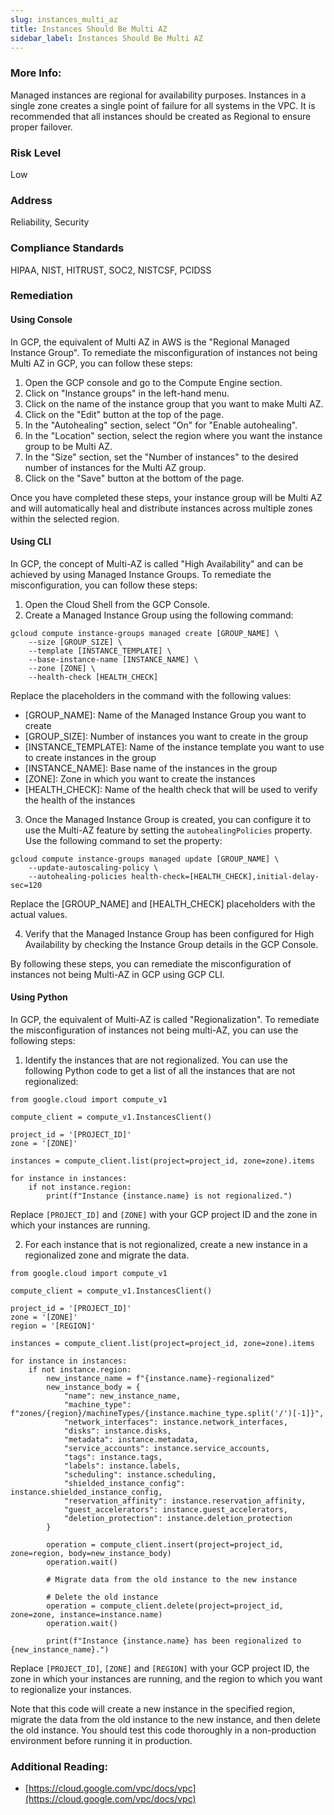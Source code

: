 ```yaml
---
slug: instances_multi_az
title: Instances Should Be Multi AZ
sidebar_label: Instances Should Be Multi AZ
---
```


### More Info:

Managed instances are regional for availability purposes. Instances in a single zone creates a single point of failure for all systems in the VPC. It is recommended that all instances should be created as Regional to ensure proper failover.

### Risk Level

Low

### Address

Reliability, Security

### Compliance Standards

HIPAA, NIST, HITRUST, SOC2, NISTCSF, PCIDSS

### Remediation

#### Using Console

In GCP, the equivalent of Multi AZ in AWS is the "Regional Managed Instance Group". To remediate the misconfiguration of instances not being Multi AZ in GCP, you can follow these steps:

1. Open the GCP console and go to the Compute Engine section.
2. Click on "Instance groups" in the left-hand menu.
3. Click on the name of the instance group that you want to make Multi AZ.
4. Click on the "Edit" button at the top of the page.
5. In the "Autohealing" section, select "On" for "Enable autohealing".
6. In the "Location" section, select the region where you want the instance group to be Multi AZ.
7. In the "Size" section, set the "Number of instances" to the desired number of instances for the Multi AZ group.
8. Click on the "Save" button at the bottom of the page.

Once you have completed these steps, your instance group will be Multi AZ and will automatically heal and distribute instances across multiple zones within the selected region.

#### Using CLI

In GCP, the concept of Multi-AZ is called "High Availability" and can be achieved by using Managed Instance Groups. To remediate the misconfiguration, you can follow these steps:

1. Open the Cloud Shell from the GCP Console.
2. Create a Managed Instance Group using the following command:

```
gcloud compute instance-groups managed create [GROUP_NAME] \
    --size [GROUP_SIZE] \
    --template [INSTANCE_TEMPLATE] \
    --base-instance-name [INSTANCE_NAME] \
    --zone [ZONE] \
    --health-check [HEALTH_CHECK]
```

Replace the placeholders in the command with the following values:
- [GROUP_NAME]: Name of the Managed Instance Group you want to create
- [GROUP_SIZE]: Number of instances you want to create in the group
- [INSTANCE_TEMPLATE]: Name of the instance template you want to use to create instances in the group
- [INSTANCE_NAME]: Base name of the instances in the group
- [ZONE]: Zone in which you want to create the instances
- [HEALTH_CHECK]: Name of the health check that will be used to verify the health of the instances

3. Once the Managed Instance Group is created, you can configure it to use the Multi-AZ feature by setting the `autohealingPolicies` property. Use the following command to set the property:

```
gcloud compute instance-groups managed update [GROUP_NAME] \
    --update-autoscaling-policy \
    --autohealing-policies health-check=[HEALTH_CHECK],initial-delay-sec=120
```

Replace the [GROUP_NAME] and [HEALTH_CHECK] placeholders with the actual values.

4. Verify that the Managed Instance Group has been configured for High Availability by checking the Instance Group details in the GCP Console.

By following these steps, you can remediate the misconfiguration of instances not being Multi-AZ in GCP using GCP CLI.

#### Using Python

In GCP, the equivalent of Multi-AZ is called "Regionalization". To remediate the misconfiguration of instances not being multi-AZ, you can use the following steps:

1. Identify the instances that are not regionalized. You can use the following Python code to get a list of all the instances that are not regionalized:

```
from google.cloud import compute_v1

compute_client = compute_v1.InstancesClient()

project_id = '[PROJECT_ID]'
zone = '[ZONE]'

instances = compute_client.list(project=project_id, zone=zone).items

for instance in instances:
    if not instance.region:
        print(f"Instance {instance.name} is not regionalized.")
```

Replace `[PROJECT_ID]` and `[ZONE]` with your GCP project ID and the zone in which your instances are running.

2. For each instance that is not regionalized, create a new instance in a regionalized zone and migrate the data.

```
from google.cloud import compute_v1

compute_client = compute_v1.InstancesClient()

project_id = '[PROJECT_ID]'
zone = '[ZONE]'
region = '[REGION]'

instances = compute_client.list(project=project_id, zone=zone).items

for instance in instances:
    if not instance.region:
        new_instance_name = f"{instance.name}-regionalized"
        new_instance_body = {
            "name": new_instance_name,
            "machine_type": f"zones/{region}/machineTypes/{instance.machine_type.split('/')[-1]}",
            "network_interfaces": instance.network_interfaces,
            "disks": instance.disks,
            "metadata": instance.metadata,
            "service_accounts": instance.service_accounts,
            "tags": instance.tags,
            "labels": instance.labels,
            "scheduling": instance.scheduling,
            "shielded_instance_config": instance.shielded_instance_config,
            "reservation_affinity": instance.reservation_affinity,
            "guest_accelerators": instance.guest_accelerators,
            "deletion_protection": instance.deletion_protection
        }

        operation = compute_client.insert(project=project_id, zone=region, body=new_instance_body)
        operation.wait()

        # Migrate data from the old instance to the new instance

        # Delete the old instance
        operation = compute_client.delete(project=project_id, zone=zone, instance=instance.name)
        operation.wait()

        print(f"Instance {instance.name} has been regionalized to {new_instance_name}.")
```

Replace `[PROJECT_ID]`, `[ZONE]` and `[REGION]` with your GCP project ID, the zone in which your instances are running, and the region to which you want to regionalize your instances. 

Note that this code will create a new instance in the specified region, migrate the data from the old instance to the new instance, and then delete the old instance. You should test this code thoroughly in a non-production environment before running it in production.


### Additional Reading:

- [https://cloud.google.com/vpc/docs/vpc](https://cloud.google.com/vpc/docs/vpc) 

